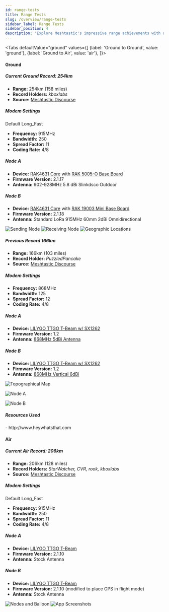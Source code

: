 ```yaml
---
id: range-tests
title: Range Tests
slug: /overview/range-tests
sidebar_label: Range Tests
sidebar_position: 4
description: "Explore Meshtastic's impressive range achievements with detailed modem settings and device configurations for both ground and air records."
---
```



<Tabs
defaultValue="ground"
values={[
{label: 'Ground to Ground', value: 'ground'},
{label: 'Ground to Air', value: 'air'},
]}>

<TabItem value="ground">

#### Ground

##### Current Ground Record: 254km

- **Range:** 254km (158 miles)
- **Record Holders:** _kboxlabs_
- **Source:** [Meshtastic Discourse](https://meshtastic.discourse.group/t/practical-range-test-results/692/137)

<h5 id="modem-settings-254">Modem Settings</h5>

Default Long_Fast

- **Frequency:** 915MHz
- **Bandwidth:** 250
- **Spread Factor:** 11
- **Coding Rate:** 4/8

<h5 id="node-a-254">Node A</h5>

- **Device:** [RAK4631 Core](/docs/hardware/devices/rak-wireless/wisBlock/core-module) with [RAK 5005-O Base Board](/docs/hardware/devices/rak-wireless/WisBlock/base-board)
- **Firmware Version:** 2.1.17
- **Antenna:** 902-928MHz 5.8 dBi Slinkdsco Outdoor

<h5 id="node-b-254">Node B</h5>

- **Device:** [RAK4631 Core](/docs/hardware/devices/rak-wireless/wisBlock/core-module) with [RAK 19003 Mini Base Board](/docs/hardware/devices/rak-wireless/WisBlock/base-board)
- **Firmware Version:** 2.1.18
- **Antenna:** Standard LoRa 915MHz 60mm 2dBi Omnidirectional

<img src="/img/records/kboxlabs_sender.webp" alt="Sending Node" />

<img src="/img/records/kboxlabs_receiver.webp" alt="Receiving Node" />

<img src="/img/records/kboxlabs_map.webp" alt="Geographic Locations" />

##### Previous Record 166km

- **Range:** 166km (103 miles)
- **Record Holder:** _PuzzledPancake_
- **Source:** [Meshtastic Discourse](https://meshtastic.discourse.group/t/practical-range-test-results/692/44)

<h5 id="modem-settings-166">Modem Settings</h5>

- **Frequency:** 868MHz
- **Bandwidth:** 125
- **Spread Factor:** 12
- **Coding Rate:** 4/8

<h5 id="node-a-166">Node A</h5>

- **Device:** [LILYGO TTGO T-Beam w/ SX1262](/docs/hardware/devices/lilygo/tbeam/?t-beam=sx1262)
- **Firmware Version:** 1.2
- **Antenna:** [868MHz 5dBi Antenna](https://ivent.co.nz/product/category/1000/868mhz%205dbi%20antenna%20193mm%20black%20sma%20%28m%29/38646)

<h5 id="node-b-166">Node B</h5>

- **Device:** [LILYGO TTGO T-Beam w/ SX1262](/docs/hardware/devices/lilygo/tbeam/?t-beam=sx1262)
- **Firmware Version:** 1.2
- **Antenna:** [868MHz Vertical 6dBi](https://ivent.co.nz/product/category/1000/868mhz%20vertical%206dbi%20antenna/38606)

![Topographical Map](https://canada1.discourse-cdn.com/free1/uploads/meshtastic/optimized/2X/a/a0a26e4d40a5b9ccba9185eb70e2eaf66f0b0587_2_1380x888.jpeg)

![Node A](https://canada1.discourse-cdn.com/free1/uploads/meshtastic/optimized/2X/9/99ec4bcc18b21f4e95ac1bcc0592b608c9c4f567_2_1332x1000.jpeg)

![Node B](https://canada1.discourse-cdn.com/free1/uploads/meshtastic/optimized/2X/1/1c8bd5fc41f7bab925404b657a9c481882de9313_2_1332x1000.jpeg)

<h5>Resources Used</h5>- http://www.heywhatsthat.com

</TabItem>

<TabItem value="air">

#### Air

##### Current Air Record: 206km

- **Range:** 206km (128 miles)
- **Record Holders:** _StarWatcher, CVR, rook, kboxlabs_
- **Source:** [Meshtastic Discourse](https://meshtastic.discourse.group/t/practical-range-test-results/692/130)

<h5 id="modem-settings-206">Modem Settings</h5>

Default Long_Fast

- **Frequency:** 915MHz
- **Bandwidth:** 250
- **Spread Factor:** 11
- **Coding Rate:** 4/8

<h5 id="node-a-206">Node A</h5>

- **Device:** [LILYGO TTGO T-Beam](/docs/hardware/devices/lilygo/tbeam/?t-beam=1.1)
- **Firmware Version:** 2.1.10
- **Antenna:** Stock Antenna

<h5 id="node-b-206">Node B</h5>

- **Device:** [LILYGO TTGO T-Beam](/docs/hardware/devices/lilygo/tbeam/?t-beam=1.1)
- **Firmware Version:** 2.1.10 (modified to place GPS in flight mode)
- **Antenna:** Stock Antenna

<img src="/img/records/Devices-Balloon.webp" alt="Nodes and Balloon" />

<img src="/img/records/app-screenshots.webp" alt="App Screenshots" />

</TabItem>
</Tabs>
